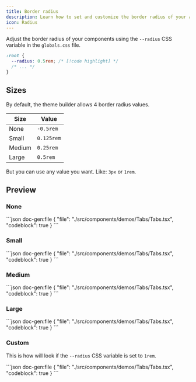```yaml
---
title: Border radius
description: Learn how to set and customize the border radius of your app.
icon: Radius
---
```


Adjust the border radius of your components using the `--radius` CSS variable in the `globals.css` file.

```css title="globals.css"
:root {
  --radius: 0.5rem; /* [!code highlight] */
  /* ... */
}
```

## Sizes

By default, the theme builder allows 4 border radius values.

| Size   | Value      |
| ------ | ---------- |
| None   | `-0.5rem`  |
| Small  | `0.125rem` |
| Medium | `0.25rem`  |
| Large  | `0.5rem`   |

But you can use any value you want. Like: `3px` or `1rem`.

## Preview

### None

<div data-radius='none'>
  <ComponentPreview name='tabs'>
  ```json doc-gen:file
  {
    "file": "./src/components/demos/Tabs/Tabs.tsx",
    "codeblock": true
  }
  ```
  </ComponentPreview>
</div>

### Small

<div data-radius='small'>
  <ComponentPreview name='tabs'>
  ```json doc-gen:file
  {
    "file": "./src/components/demos/Tabs/Tabs.tsx",
    "codeblock": true
  }
  ```
  </ComponentPreview>
</div>

### Medium

<div data-radius='medium'>
  <ComponentPreview name='tabs'>
  ```json doc-gen:file
  {
    "file": "./src/components/demos/Tabs/Tabs.tsx",
    "codeblock": true
  }
  ```
  </ComponentPreview>
</div>

### Large

<div data-radius='large'>
  <ComponentPreview name='tabs'>
  ```json doc-gen:file
  {
    "file": "./src/components/demos/Tabs/Tabs.tsx",
    "codeblock": true
  }
  ```
  </ComponentPreview>
</div>

### Custom

This is how will look if the `--radius` CSS variable is set to `1rem`.

<div style={{ '--radius': '1rem' }}>
  <ComponentPreview name='tabs'>
  ```json doc-gen:file
  {
    "file": "./src/components/demos/Tabs/Tabs.tsx",
    "codeblock": true
  }
  ```
  </ComponentPreview>
</div>
